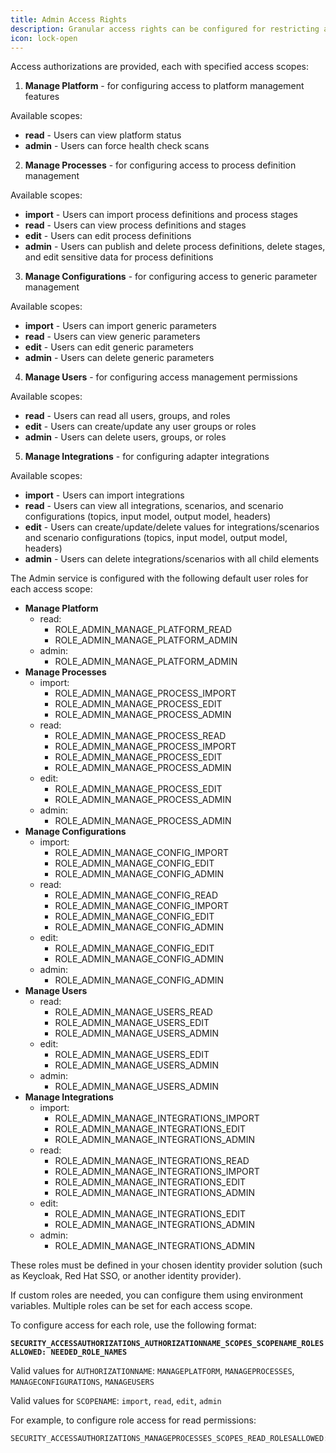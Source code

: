 ```yaml
---
title: Admin Access Rights
description: Granular access rights can be configured for restricting access to the Admin component.
icon: lock-open
---
```


Access authorizations are provided, each with specified access scopes:

1. **Manage Platform** - for configuring access to platform management features

Available scopes:

* **read** - Users can view platform status
* **admin** - Users can force health check scans
   
2. **Manage Processes** - for configuring access to process definition management

Available scopes:

* **import** - Users can import process definitions and process stages
* **read** - Users can view process definitions and stages
* **edit** - Users can edit process definitions
* **admin** - Users can publish and delete process definitions, delete stages, and edit sensitive data for process definitions

3. **Manage Configurations** - for configuring access to generic parameter management

Available scopes:

* **import** - Users can import generic parameters
* **read** - Users can view generic parameters
* **edit** - Users can edit generic parameters
* **admin** - Users can delete generic parameters

4. **Manage Users** - for configuring access management permissions

Available scopes:

* **read** - Users can read all users, groups, and roles
* **edit** - Users can create/update any user groups or roles
* **admin** - Users can delete users, groups, or roles

5. **Manage Integrations** - for configuring adapter integrations

Available scopes:

* **import** - Users can import integrations
* **read** - Users can view all integrations, scenarios, and scenario configurations (topics, input model, output model, headers)
* **edit** - Users can create/update/delete values for integrations/scenarios and scenario configurations (topics, input model, output model, headers)
* **admin** - Users can delete integrations/scenarios with all child elements

The Admin service is configured with the following default user roles for each access scope:

* **Manage Platform**
  * read:
    * ROLE_ADMIN_MANAGE_PLATFORM_READ
    * ROLE_ADMIN_MANAGE_PLATFORM_ADMIN
  * admin:
    * ROLE_ADMIN_MANAGE_PLATFORM_ADMIN
* **Manage Processes**
  * import:
    * ROLE_ADMIN_MANAGE_PROCESS_IMPORT
    * ROLE_ADMIN_MANAGE_PROCESS_EDIT
    * ROLE_ADMIN_MANAGE_PROCESS_ADMIN
  * read:
    * ROLE_ADMIN_MANAGE_PROCESS_READ
    * ROLE_ADMIN_MANAGE_PROCESS_IMPORT
    * ROLE_ADMIN_MANAGE_PROCESS_EDIT
    * ROLE_ADMIN_MANAGE_PROCESS_ADMIN
  * edit:
    * ROLE_ADMIN_MANAGE_PROCESS_EDIT
    * ROLE_ADMIN_MANAGE_PROCESS_ADMIN
  * admin:
    * ROLE_ADMIN_MANAGE_PROCESS_ADMIN
* **Manage Configurations**
  * import:
    * ROLE_ADMIN_MANAGE_CONFIG_IMPORT
    * ROLE_ADMIN_MANAGE_CONFIG_EDIT
    * ROLE_ADMIN_MANAGE_CONFIG_ADMIN
  * read:
    * ROLE_ADMIN_MANAGE_CONFIG_READ
    * ROLE_ADMIN_MANAGE_CONFIG_IMPORT
    * ROLE_ADMIN_MANAGE_CONFIG_EDIT
    * ROLE_ADMIN_MANAGE_CONFIG_ADMIN
  * edit:
    * ROLE_ADMIN_MANAGE_CONFIG_EDIT
    * ROLE_ADMIN_MANAGE_CONFIG_ADMIN
  * admin:
    * ROLE_ADMIN_MANAGE_CONFIG_ADMIN
* **Manage Users**
  * read:
    * ROLE_ADMIN_MANAGE_USERS_READ
    * ROLE_ADMIN_MANAGE_USERS_EDIT
    * ROLE_ADMIN_MANAGE_USERS_ADMIN
  * edit:
    * ROLE_ADMIN_MANAGE_USERS_EDIT
    * ROLE_ADMIN_MANAGE_USERS_ADMIN
  * admin:
    * ROLE_ADMIN_MANAGE_USERS_ADMIN
* **Manage Integrations**
  * import:
    * ROLE_ADMIN_MANAGE_INTEGRATIONS_IMPORT
    * ROLE_ADMIN_MANAGE_INTEGRATIONS_EDIT
    * ROLE_ADMIN_MANAGE_INTEGRATIONS_ADMIN
  * read:
    * ROLE_ADMIN_MANAGE_INTEGRATIONS_READ
    * ROLE_ADMIN_MANAGE_INTEGRATIONS_IMPORT
    * ROLE_ADMIN_MANAGE_INTEGRATIONS_EDIT
    * ROLE_ADMIN_MANAGE_INTEGRATIONS_ADMIN
  * edit:
    * ROLE_ADMIN_MANAGE_INTEGRATIONS_EDIT
    * ROLE_ADMIN_MANAGE_INTEGRATIONS_ADMIN
  * admin:
    * ROLE_ADMIN_MANAGE_INTEGRATIONS_ADMIN

<Warning>
These roles must be defined in your chosen identity provider solution (such as Keycloak, Red Hat SSO, or another identity provider).
</Warning>

If custom roles are needed, you can configure them using environment variables. Multiple roles can be set for each access scope.

To configure access for each role, use the following format:

**`SECURITY_ACCESSAUTHORIZATIONS_AUTHORIZATIONNAME_SCOPES_SCOPENAME_ROLESALLOWED: NEEDED_ROLE_NAMES`**

Valid values for `AUTHORIZATIONNAME`: `MANAGEPLATFORM`, `MANAGEPROCESSES`, `MANAGECONFIGURATIONS`, `MANAGEUSERS`

Valid values for `SCOPENAME`: `import`, `read`, `edit`, `admin`

For example, to configure role access for read permissions:

```bash
SECURITY_ACCESSAUTHORIZATIONS_MANAGEPROCESSES_SCOPES_READ_ROLESALLOWED: ROLE_NAME_TEST
```